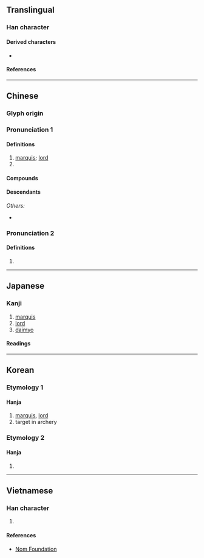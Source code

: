 {{also|候|矦}}
{{character info}}
==Translingual==

===Han character===
{{Han char|rn=9|rad=人|as=07|sn=9|four=27234|canj=ONMK|ids=⿰亻⿱ユ矢}}

====Derived characters====
* {{l|mul|[[喉]], [[猴]], [[堠]], [[帿]], [[瘊]], [[睺]], [[篌]], [[糇]], [[緱]]/[[缑]], [[葔]], [[鍭]]/[[𬭤]], [[餱]]/[[𫗯]], [[鄇]], [[㢿]], [[㬋]], [[㮢]], [[䂉]], [[䗔]], [[䙈]], [[䞀]]/[[𬥽]], [[䫛]], [[翭]], [[鯸]], [[䳧]]/[[𪃶]]/[[𫛺]], [[𠋫]], [[𡗁]], [[𡟑]], [[𡹵]], [[𪹍]], [[𢜵]], [[𢰡]], [[𣣠]], [[𤧝]], [[𤬈]], [[𥀃]], [[𦑤]], [[𦞈]], [[𧇹]], [[𧩨]], [[𧯁]], [[𨂸]], [[𩃺]], [[𩋴]], [[𩘋]], [[𩩵]], [[𪈱]], [[𪑻]]}}

====References====
{{Han ref|kx=0103.070|dkj=00633|dj=0218.200|hdz=10167.010|uh=4FAF}}

----

==Chinese==
{{zh-forms|alt=矦:ancient form,𥎦:ancient form,𬾗:historical variant,𬾃:historical variant}}
{{zh-wp|zh:侯姓|en:Hou (surname)}}

===Glyph origin===
{{Han etym}}

===Pronunciation 1===
{{zh-pron
|m=hóu
|m-s=
|c=hau4
|c-t=
|g=
|h=pfs=
|j=
|md=
|mn=qz:hiô/tw,xm,zz:hô͘/qz,xm,zz:kâu/tw:hâu
|mn_note=hiô/hô͘ - literary; kâu/hâu - vernacular
|mn-t=hou5/gao5
|mn-t_note=gao5 - surname
|w=
|x=
|mc=y
|oc=y
|cat=n,pn
}}

====Definitions====
{{zh-hanzi}}

# [[marquis]]; [[lord]]
# {{surname|zh}}

====Compounds====
{{zh-der|侯爵|諸侯|王侯|侯白|列侯|侯門|宜侯夨簋|侯生|徹侯|三侯之章|五侯鯖|封侯賜爵|侯服|彭侯|侯伯|侯門如海|侯王|侯萬戶|射侯|封侯拜相|封侯|富比王侯|侯馬盟書|即墨侯|封侯萬里|侯甸|夏侯|君侯|名號侯|博望侯|侯服玉食|侯景之亂|摩侯羅|拜相封侯|萬里侯|留侯論|拜將封侯|漢壽亭侯|萬里封侯|萬戶侯|百里侯|故侯瓜|淮陰侯|留侯|王侯將相|敝屣王侯|故侯|蔡侯紙|隨侯之珠|隋侯明月|覓封侯|褒成侯|鄉侯|談笑封侯|蕃侯|雍齒封侯|隋侯之珠|陽侯|粉侯|關內侯|郡侯|縣侯|魏文侯|邑侯|陽侯之患|侯營}}

====Descendants====
{{CJKV||こう|jt=marquess|후|kt=marquess|hầu|vt=marquess}}
''Others:''
* {{desc|bor=y|mnc|ᡥᡝᠣ}}

===Pronunciation 2===
{{zh-pron
|m=hòu
|dial=n
|cat=pn
}}

====Definitions====
{{zh-hanzi}}

# {{zh-only|閩侯}}

----

==Japanese==

===Kanji===
{{ja-kanji|grade=c|rs=人07}}

# [[marquis]]
# [[lord]]
# [[daimyo]]

====Readings====
{{ja-readings
|goon=ぐ
|kanon=こう
|kun=まと-, きみ-
}}

----

==Korean==

===Etymology 1===

====Hanja====
{{ko-hanja|제후|후}}

# [[marquis]], [[lord]]
# target in archery

===Etymology 2===

====Hanja====
{{ko-hanja|어조사|혜}}

# {{rfdef|ko}}

----

==Vietnamese==

===Han character===
{{vi-readings|reading=[[hậu]], [[hầu]]|rs=人07}}

# {{rfdef|vi|sort=人07}}

====References====
* [http://nomfoundation.org/common/nom_details.php?codepoint=4faf Nom Foundation]